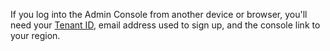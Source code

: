 If you log into the Admin Console from another device or browser, you'll need your [Tenant ID](../how-to/find-tenant-id.mdx), email address used to sign up, and the console link to your region.
